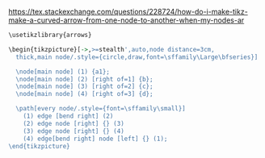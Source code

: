<https://tex.stackexchange.com/questions/228724/how-do-i-make-tikz-make-a-curved-arrow-from-one-node-to-another-when-my-nodes-ar>

```r
\usetikzlibrary{arrows}

\begin{tikzpicture}[->,>=stealth',auto,node distance=3cm,
  thick,main node/.style={circle,draw,font=\sffamily\Large\bfseries}]

  \node[main node] (1) {a1};
  \node[main node] (2) [right of=1] {b};
  \node[main node] (3) [right of=2] {c};
  \node[main node] (4) [right of=3] {d};

  \path[every node/.style={font=\sffamily\small}]
    (1) edge [bend right] (2)
    (2) edge node [right] {} (3)
    (3) edge node [right] {} (4)
    (4) edge[bend right] node [left] {} (1);
\end{tikzpicture}
```

